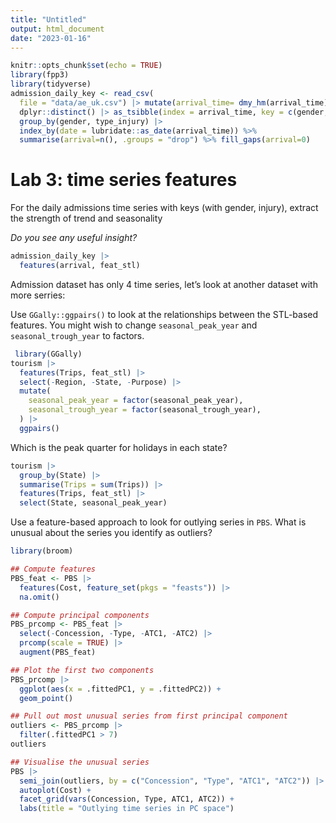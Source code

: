 ```yaml
---
title: "Untitled"
output: html_document
date: "2023-01-16"
---
```


```r
knitr::opts_chunk$set(echo = TRUE)
library(fpp3)
library(tidyverse)
admission_daily_key <- read_csv(
  file = "data/ae_uk.csv") |> mutate(arrival_time= dmy_hm(arrival_time)) |> 
  dplyr::distinct() |> as_tsibble(index = arrival_time, key = c(gender,type_injury), regular=FALSE) |> 
  group_by(gender, type_injury) |> 
  index_by(date = lubridate::as_date(arrival_time)) %>% 
  summarise(arrival=n(), .groups = "drop") %>% fill_gaps(arrival=0)
```

# Lab 3: time series features


For the daily admissions time series with keys (with gender, injury), extract the strength of trend and seasonality

  *Do you see any useful insight?*
  
```r
admission_daily_key |>
  features(arrival, feat_stl)
```

Admission dataset has only 4 time series, let's look at another dataset with more serries:

Use ``GGally::ggpairs()`` to look at the relationships between the STL-based features. You might wish to change `seasonal_peak_year` and `seasonal_trough_year` to factors.

```r
 library(GGally)
tourism |>
  features(Trips, feat_stl) |>
  select(-Region, -State, -Purpose) |>
  mutate(
    seasonal_peak_year = factor(seasonal_peak_year),
    seasonal_trough_year = factor(seasonal_trough_year),
  ) |>
  ggpairs()
```
 
 
Which is the peak quarter for holidays in each state?

```r
tourism |>
  group_by(State) |>
  summarise(Trips = sum(Trips)) |>
  features(Trips, feat_stl) |>
  select(State, seasonal_peak_year)
```
 

Use a feature-based approach to look for outlying series in `PBS`. What is unusual about the series you identify as outliers?

```r
library(broom)

## Compute features
PBS_feat <- PBS |>
  features(Cost, feature_set(pkgs = "feasts")) |>
  na.omit()

## Compute principal components
PBS_prcomp <- PBS_feat |>
  select(-Concession, -Type, -ATC1, -ATC2) |>
  prcomp(scale = TRUE) |>
  augment(PBS_feat)

## Plot the first two components
PBS_prcomp |>
  ggplot(aes(x = .fittedPC1, y = .fittedPC2)) +
  geom_point()

## Pull out most unusual series from first principal component
outliers <- PBS_prcomp |>
  filter(.fittedPC1 > 7)
outliers

## Visualise the unusual series
PBS |>
  semi_join(outliers, by = c("Concession", "Type", "ATC1", "ATC2")) |>
  autoplot(Cost) +
  facet_grid(vars(Concession, Type, ATC1, ATC2)) +
  labs(title = "Outlying time series in PC space")
```

